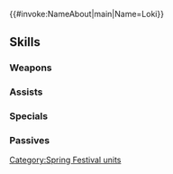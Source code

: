 {{#invoke:NameAbout|main|Name=Loki}}{{HeroPage Tabs}}
{{Hero Infobox
|Name=Loki
|Title=Spring Trickster
|GrowthModifier=Gen 3
|WeaponType=Colorless Bow
|Origin=Fire Emblem Heroes
|Gender=Female
|MoveType=Flying
|actorJP=新井里美
|actorEN=Erika Ishii
|artist=草木原俊行
|additionDate=March 19, 2019
|releaseDate=March 23, 2019
|TagID=春祭ロキ
|InternalID=359
|Properties=tempest,limited,specDisplay,hat,tiara
|cv1=0
|cv2=400100
|description=Mysterious woman who operated behind the scenes as Múspell's tactician. Appears at the Spring Festival as a bunny...yet her true objective remains unknown to all.
}}
{{Stats Page
|Lv1HP=17|Lv1ATK=7|Lv1SPD=8|Lv1DEF=5|Lv1RES=8
|GRHP=50|GRATK=55|GRSPD=60|GRDEF=50|GRRES=40
}}
==Skills==
===Weapons===
{{Weapons Table
|weapon1=Iron Bow
|weapon1Default=1
|weapon1Unlock=1
|weapon2=Steel Bow
|weapon2Default=3
|weapon2Unlock=2
|weapon3=Beguiling Bow
|weapon3Default=4
|weapon3Unlock=3
|weapon4=Beguiling Bow+
|weapon4Default=5
|weapon4Unlock=5
}}
===Assists===
{{Assists Table}}
===Specials===
{{Specials Table
|special1=New Moon
|special1Default=4
|special1Unlock=3
|special2=Luna
|special2Unlock=4
}}
===Passives===
{{Passives Table
|passiveB1=Flier Formation 1
|passiveB2=Flier Formation 2
|passiveB3=Flier Formation 3
|passiveB1Unlock=1
|passiveB2Unlock=2
|passiveB3Unlock=4
|passiveC1=Spur Atk 1
|passiveC2=Spur Atk 2
|passiveC3=Goad Fliers
|passiveC1Unlock=3
|passiveC2Unlock=4
|passiveC3Unlock=5
}}
{{Heroes Navbox}}
[[Category:Spring Festival units]]